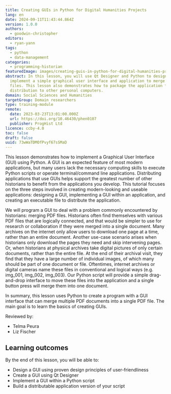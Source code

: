 ```yaml
---
title: Creating GUIs in Python for Digital Humanities Projects
lang: en
date: 2024-09-11T11:43:44.864Z
version: 1.0.0
authors:
  - goodwin-christopher
editors:
  - ryan-yann
tags:
  - python
  - data-management
categories:
  - programming-historian
featuredImage: images/creating-guis-in-python-for-digital-humanities-projects-original.png
abstract: In this lesson, you will use Qt Designer and Python to design and
  implement a simple graphical user interface and application to merge PDF
  files. This lesson also demonstrates how to package the application for
  distribution to other personal computers.
domain: Social Sciences and Humanities
targetGroup: Domain researchers
type: training-module
remote:
  date: 2023-03-23T13:01:00.000Z
  url: https://doi.org/10.46430/phen0107
  publisher: ProgHist Ltd
licence: ccby-4.0
toc: false
draft: false
uuid: 73wWaTDMOfPvyf67sSMaD
---
```

This lesson demonstrates how to implement a Graphical User Interface (GUI) using Python. A GUI is an expected feature of most modern applications, but many users lack the necessary computing skills to execute Python scripts or operate terminal/command line applications. Distributing applications that use GUIs helps support the greatest number of other historians to benefit from the applications you develop. This tutorial focuses on the three steps involved in creating modern-looking and useable applications: designing a GUI, implementing a GUI within an application, and creating an executable file to distribute the application.

We will program a GUI to deal with a problem commonly encountered by historians: merging PDF files. Historians often find themselves with various PDF files that are logically connected, and that would be simpler to use for research or collaboration if they were merged into a single document. Many archives on the internet only allow users to download one page at a time, rather than an entire document. Another use-case scenario arises when historians only download the pages they need and skip intervening pages. Or, when historians at physical archives take digital pictures of only certain documents, rather than the entire file. At the end of their archival visit, they find that they have a large number of individual images, of which many should be part of one document or file. Oftentimes, internet archives or digital cameras name these files in conventional and logical ways (e.g. img_001, img_002, img_003). Our Python script will provide a simple drag-and-drop interface to move these files into the application and a single button press will merge them into one document.

In summary, this lesson uses Python to create a program with a GUI interface that can merge multiple PDF documents into a single PDF file. The main goal is to learn the basics of creating GUIs. 

Reviewed by:    
- Telma Peura   
- Liz Fischer 

## Learning outcomes
By the end of this lesson, you will be able to:
- Design a GUI using proven design principles of user-friendliness
- Create a GUI using Qt Designer
- Implement a GUI within a Python script
- Build a distributable application version of your script

<ExternalResource title="Interested in learning more?" subtitle="Check out this lesson on Programming Historian's website" url="https://doi.org/10.46430/phen0107" />
